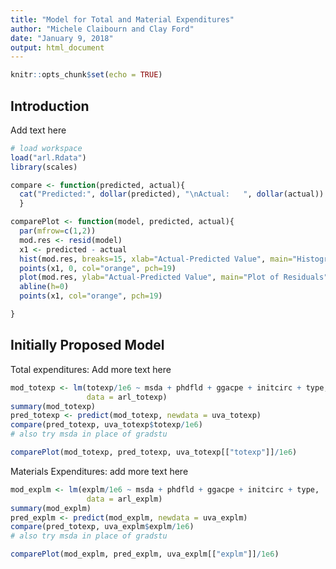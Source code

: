 ```yaml
---
title: "Model for Total and Material Expenditures"
author: "Michele Claibourn and Clay Ford"
date: "January 9, 2018"
output: html_document
---
```


```r
knitr::opts_chunk$set(echo = TRUE)
```

## Introduction

Add text here

```r
# load workspace
load("arl.Rdata")
library(scales)

compare <- function(predicted, actual){
  cat("Predicted:", dollar(predicted), "\nActual:   ", dollar(actual))
  }

comparePlot <- function(model, predicted, actual){
  par(mfrow=c(1,2))
  mod.res <- resid(model)
  x1 <- predicted - actual
  hist(mod.res, breaks=15, xlab="Actual-Predicted Value", main="Histogram of Residuals", col="gray90")
  points(x1, 0, col="orange", pch=19)
  plot(mod.res, ylab="Actual-Predicted Value", main="Plot of Residuals")
  abline(h=0)
  points(x1, col="orange", pch=19)

}
```

## Initially Proposed Model

Total expenditures: Add more text here

```r
mod_totexp <- lm(totexp/1e6 ~ msda + phdfld + ggacpe + initcirc + type, 
                 data = arl_totexp)
summary(mod_totexp)
pred_totexp <- predict(mod_totexp, newdata = uva_totexp)
compare(pred_totexp, uva_totexp$totexp/1e6)
# also try msda in place of gradstu
```

```r
comparePlot(mod_totexp, pred_totexp, uva_totexp[["totexp"]]/1e6)
```

Materials Expenditures: add more text here

```r
mod_explm <- lm(explm/1e6 ~ msda + phdfld + ggacpe + initcirc + type, 
                 data = arl_explm)
summary(mod_explm)
pred_explm <- predict(mod_explm, newdata = uva_explm)
compare(pred_totexp, uva_explm$explm/1e6)
# also try msda in place of gradstu
```

```r
comparePlot(mod_explm, pred_explm, uva_explm[["explm"]]/1e6)
```
